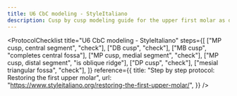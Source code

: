 ```yaml
---
title: U6 CbC modeling - StyleItaliano
description: Cusp by cusp modeling guide for the upper first molar as described by StyleItaliano community article
---
```



<ProtocolChecklist
  title="U6 CbC modeling - StyleItaliano"
  steps={[
    ["MP cusp, central segment", "check"],
    ["DB cusp", "check"],
    ["MB cusp", "completes central fossa"],
    ["MP cusp, medial segment", "check"],
    ["MP cusp, distal segment", "is oblique ridge"],
    ["DP cusp", "check"],
    ["mesial triangular fossa", "check"],
  ]}
  reference={{
    title: "Step by step protocol: Restoring the first upper molar",
    url: "https://www.styleitaliano.org/restoring-the-first-upper-molar/",
  }}
/>
